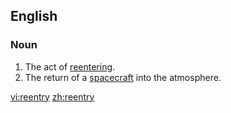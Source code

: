 ==English==

===Noun===
{{en-noun|reentries}}

#The act of [[reentering]].
#The return of a [[spacecraft]] into the atmosphere.

[[vi:reentry]]
[[zh:reentry]]